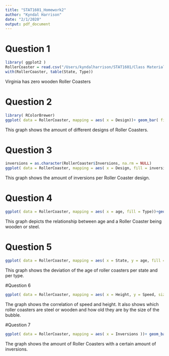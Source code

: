 ```yaml
---
title: "STAT1601_Homework2"
author: "Kyndal Harrison"
date: "2/1/2020"
output: pdf_document
---
```


# Question 1
```r
library( ggplot2 )
RollerCoaster = read.csv("/Users/kyndalharrison/STAT1601/Class Materials/RollerCoasterData.csv")
with(RollerCoaster, table(State, Type))
```
Virginia has zero wooden Roller Coasters


# Question 2
```r
library( RColorBrewer)
ggplot( data = RollerCoaster, mapping = aes( x = Design))+ geom_bar( fill = brewer.pal( 7, "Set1"))+ theme( axis.text.x = element_text( angle = 90), plot.title = element_text( hjust = .5)) + labs( x = "Roller Coaster Design", y = "Number of Roller Coasters", title = "Roller Coasters")
```
This graph shows the amount of different designs of Roller Coasters.


# Question 3
```r
inversions = as.character(RollerCoaster$Inversions, na.rm = NULL)
ggplot( data = RollerCoaster, mapping = aes( x = Design, fill = inversions))+geom_bar( position = "stack")
```
This graph shows the amount of inversions per Roller Coaster design.

# Question 4
```r
ggplot( data = RollerCoaster, mapping = aes( x = age, fill = Type))+geom_histogram( binwidth = 10, bins = 10)

```
This graph depicts the relationship between age and a Roller Coaster being wooden or steel.


# Question 5
```r
ggplot( data = RollerCoaster, mapping = aes( x = State, y = age, fill = Type))+ geom_boxplot()+theme( axis.text.x = element_text( angle = 90))
```
This graph shows the deviation of the age of roller coasters per state and per type.


#Question 6
```r
ggplot( data = RollerCoaster, mapping = aes( x = Height, y = Speed, size = age))+geom_point( alpha = .35, aes( fill = Type, color = Type))
```
The graph shows the correlation of speed and height. It also shows which roller coasters are steel or wooden and how old they are by the size of the bubble.


#Question 7
```r
ggplot( data = RollerCoaster, mapping = aes( x = Inversions ))+ geom_bar(fill = brewer.pal( 8, "BuPu") )
```
The graph shows the amount of Roller Coasters with a certain amount of inversions.
